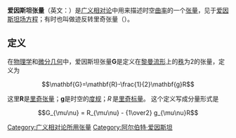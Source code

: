 '''爱因斯坦张量'''（英文：{{lang|en|Einstein tensor}}）是[[广义相对论|广义相对论]]中用来描述时空[[曲率|曲率]]的一个[[张量|张量]]，见于[[爱因斯坦场方程|爱因斯坦场方程]]；有时也叫做迹反转里奇张量（{{lang|en|trace-reversed Ricci tensor}}）。

==定义==

在[[物理学|物理学]]和[[微分几何|微分几何]]中，爱因斯坦张量<math>\mathbf{G}</math>是定义在[[黎曼流形|黎曼流形]]上的[[秩|秩]]为2的张量，定义为

:<math>\mathbf{G}=\mathbf{R}-\frac{1}{2}\mathbf{g}R</math>

这里<math>\mathbf{R}</math>是[[里奇张量|里奇张量]]；<math>\mathbf{g}</math>是时空的[[度规|度规]]；<math>R\,</math>是[[里奇标量|里奇标量]]。 这个定义写成分量形式是

:<math>G_{\mu\nu} = R_{\mu\nu} - {1\over2} g_{\mu\nu}R</math>

[[Category:广义相对论所用张量|Category:广义相对论所用张量]]
[[Category:阿尔伯特·爱因斯坦|Category:阿尔伯特·爱因斯坦]]